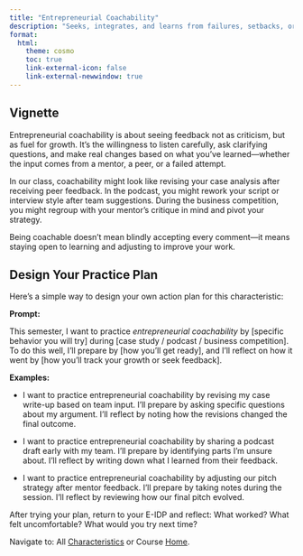 ```yaml
---
title: "Entrepreneurial Coachability"
description: "Seeks, integrates, and learns from failures, setbacks, or feedback to grow."
format: 
  html: 
    theme: cosmo
    toc: true
    link-external-icon: false
    link-external-newwindow: true
---
```


## Vignette

Entrepreneurial coachability is about seeing feedback not as criticism, but as fuel for growth. It’s the willingness to listen carefully, ask clarifying questions, and make real changes based on what you’ve learned—whether the input comes from a mentor, a peer, or a failed attempt.

In our class, coachability might look like revising your case analysis after receiving peer feedback. In the podcast, you might rework your script or interview style after team suggestions. During the business competition, you might regroup with your mentor’s critique in mind and pivot your strategy.

Being coachable doesn’t mean blindly accepting every comment—it means staying open to learning and adjusting to improve your work.

## Design Your Practice Plan

Here’s a simple way to design your own action plan for this characteristic:

**Prompt:**

This semester, I want to practice *entrepreneurial coachability* by [specific behavior you will try] during [case study / podcast / business competition]. To do this well, I’ll prepare by [how you’ll get ready], and I’ll reflect on how it went by [how you’ll track your growth or seek feedback].

**Examples:**

- I want to practice entrepreneurial coachability by revising my case write-up based on team input. I’ll prepare by asking specific questions about my argument. I’ll reflect by noting how the revisions changed the final outcome.

- I want to practice entrepreneurial coachability by sharing a podcast draft early with my team. I’ll prepare by identifying parts I’m unsure about. I’ll reflect by writing down what I learned from their feedback.

- I want to practice entrepreneurial coachability by adjusting our pitch strategy after mentor feedback. I’ll prepare by taking notes during the session. I’ll reflect by reviewing how our final pitch evolved.

After trying your plan, return to your E-IDP and reflect: What worked? What felt uncomfortable? What would you try next time?

::: footer
Navigate to: All [Characteristics](https://laurenchenarides.github.io/csu-arec-224/mentors/eidp.html#instructions) or Course [Home](https://laurenchenarides.github.io/csu-arec-224/).
:::
